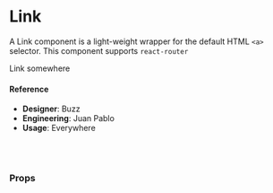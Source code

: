 
<Meta
  title="Components/Text/Link"
  component={Link}
/>

# Link

A Link component is a light-weight wrapper for the default HTML `<a>` selector. This component supports `react-router`

<Preview>
  <Story name="default">
    <Link href="https://github.com/helpscout/hsds-react">
      Link somewhere
    </Link>
  </Story>
</Preview>

#### Reference

- **Designer**: Buzz
- **Engineering**: Juan Pablo
- **Usage**: Everywhere

<br />
<br />

### Props

<Props of={Link} />
